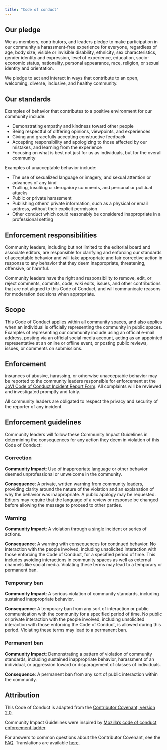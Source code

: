 ```yaml
---
title: "Code of conduct"
---
```


## Our pledge

We as members, contributors, and leaders pledge to make participation in our community a harassment-free experience for everyone, regardless of age, body size, visible or invisible disability, ethnicity, sex characteristics, gender identity and expression, level of experience, education, socio-economic status, nationality, personal appearance, race, religion, or sexual identity and orientation.

We pledge to act and interact in ways that contribute to an open, welcoming, diverse, inclusive, and healthy community.


## Our standards

Examples of behavior that contributes to a positive environment for our community include:

* Demonstrating empathy and kindness toward other people
* Being respectful of differing opinions, viewpoints, and experiences
* Giving and gracefully accepting constructive feedback
* Accepting responsibility and apologizing to those affected by our mistakes, and learning from the experience
* Focusing on what is best not just for us as individuals, but for the overall community

Examples of unacceptable behavior include:

* The use of sexualized language or imagery, and sexual attention or advances of any kind
* Trolling, insulting or derogatory comments, and personal or political attacks
* Public or private harassment
* Publishing others’ private information, such as a physical or email address, without their explicit permission
* Other conduct which could reasonably be considered inappropriate in a professional setting


## Enforcement responsibilities

Community leaders, including but not limited to the editorial board and associate editors, are responsible for clarifying and enforcing our standards of acceptable behavior and will take appropriate and fair corrective action in response to any behavior that they deem inappropriate, threatening, offensive, or harmful.

Community leaders have the right and responsibility to remove, edit, or reject comments, commits, code, wiki edits, issues, and other contributions that are not aligned to this Code of Conduct, and will communicate reasons for moderation decisions when appropriate.


## Scope

This Code of Conduct applies within all community spaces, and also applies when an individual is officially representing the community in public spaces. Examples of representing our community include using an official e-mail address, posting via an official social media account, acting as an appointed representative at an online or offline event, or posting public reviews, issues, or comments on submissions.


## Enforcement

Instances of abusive, harassing, or otherwise unacceptable behavior may be reported to the community leaders responsible for enforcement at the [JoVI Code of Conduct Incident Report Form](https://docs.google.com/forms/d/e/1FAIpQLSdfGZ-MtLVscjakzNHkSkGassevFv5hnhrPLh4smsREbm-BbA/viewform?usp=sf_link). All complaints will be reviewed and investigated promptly and fairly.

All community leaders are obligated to respect the privacy and security of the reporter of any incident.


## Enforcement guidelines

Community leaders will follow these Community Impact Guidelines in determining the consequences for any action they deem in violation of this Code of Conduct:


### Correction

**Community Impact**: Use of inappropriate language or other behavior deemed unprofessional or unwelcome in the community.

**Consequence**: A private, written warning from community leaders, providing clarity around the nature of the violation and an explanation of why the behavior was inappropriate. A public apology may be requested. Editors may require that the language of a review or response be changed before allowing the message to proceed to other parties.


### Warning

**Community Impact**: A violation through a single incident or series of actions.

**Consequence**: A warning with consequences for continued behavior. No interaction with the people involved, including unsolicited interaction with those enforcing the Code of Conduct, for a specified period of time. This includes avoiding interactions in community spaces as well as external channels like social media. Violating these terms may lead to a temporary or permanent ban.


### Temporary ban

**Community Impact**: A serious violation of community standards, including sustained inappropriate behavior.

**Consequence**: A temporary ban from any sort of interaction or public communication with the community for a specified period of time. No public or private interaction with the people involved, including unsolicited interaction with those enforcing the Code of Conduct, is allowed during this period. Violating these terms may lead to a permanent ban.


### Permanent ban

**Community Impact**: Demonstrating a pattern of violation of community standards, including sustained inappropriate behavior, harassment of an individual, or aggression toward or disparagement of classes of individuals.

**Consequence**: A permanent ban from any sort of public interaction within the community.


## Attribution

This Code of Conduct is adapted from the [Contributor Covenant, version 2.0](https://www.contributor-covenant.org/version/2/0/code_of_conduct.html).

Community Impact Guidelines were inspired by [Mozilla’s code of conduct enforcement ladder](https://github.com/mozilla/diversity).

For answers to common questions about the Contributor Covenant, see the [FAQ](https://www.contributor-covenant.org/faq). Translations are available [here](https://www.contributor-covenant.org/translations).
